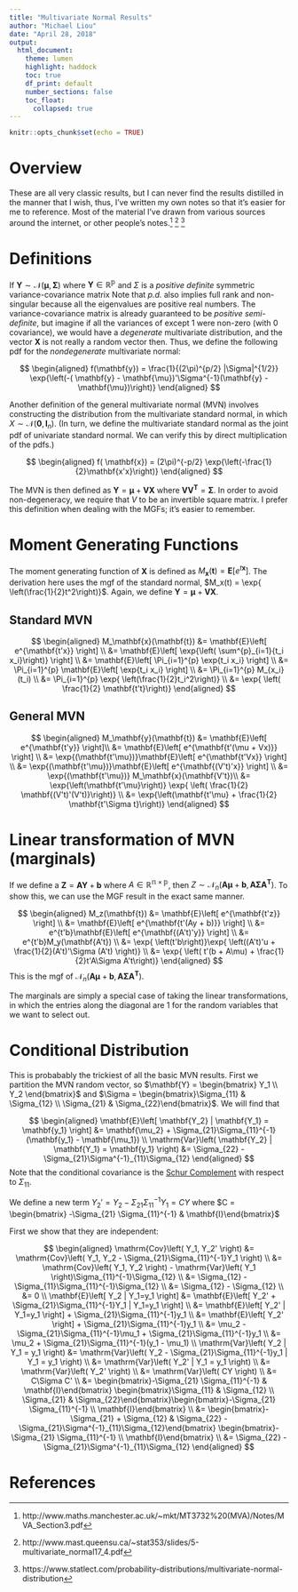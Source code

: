 ```yaml
---
title: "Multivariate Normal Results"
author: "Michael Liou"
date: "April 28, 2018"
output:
  html_document:
    theme: lumen
    highlight: haddock
    toc: true
    df_print: default
    number_sections: false
    toc_float:
      collapsed: true
---
```


\newcommand{\expect}[1]{\mathbf{E}\left[ #1 \right]}
\newcommand{\variance}[1]{\mathrm{Var}\left( #1 \right)}
\newcommand{\covariance}[1]{\mathrm{Cov}\left( #1 \right)}

```r
knitr::opts_chunk$set(echo = TRUE)
```

# Overview

These are all very classic results, but I can never find the results distilled in the manner that I wish, thus, I've written my own notes so that it's easier for me to reference. Most of the material I've drawn from various sources around the internet, or other people's notes.[^1] [^2] [^3]

# Definitions

If $\mathbf{Y}\sim \mathcal{N}( \mathbf{\mu}, \mathbf{\Sigma})$ where $\mathbf{Y} \in \mathbb{R^p}$ and $\Sigma$ is a *positive definite* symmetric variance-covariance matrix Note that *p.d.* also implies full rank and non-singular because all the eigenvalues are positive real numbers. The variance-covariance matrix is already guaranteed to be *positive semi-definite*, but imagine if all the variances of except 1 were non-zero (with 0 covariance), we would have a *degenerate* multivariate distribution, and the vector $\mathbf{X}$ is not really a random vector then. Thus, we define the following pdf for the *nondegenerate* multivariate normal:

$$
\begin{aligned}
f(\mathbf{y}) = \frac{1}{(2\pi)^{p/2} |\Sigma|^{1/2}} \exp{\left(-( \mathbf{y} - \mathbf{\mu})'\Sigma^{-1}(\mathbf{y} - \mathbf{\mu})\right)}
\end{aligned}
$$

Another definition of the general multivariate normal (MVN) involves constructing the distribution from the multivariate standard normal, in which $X \sim \mathcal{N}( \mathbf{0}, \mathbf{I}_n)$. (In turn, we define the multivariate standard normal as the joint pdf of univariate standard normal. We can verify this by direct multiplication of the pdfs.) 

$$
\begin{aligned}
f( \mathbf{x}) = (2\pi)^{-p/2} \exp{\left(-\frac{1}{2}\mathbf{x'x}\right)}
\end{aligned}
$$


The MVN is then defined as $\mathbf{Y} = \mathbf{\mu} + \mathbf{VX}$ where $\mathbf{VV^T} = \mathbf{\Sigma}$. In order to avoid non-degeneracy, we require that $V$ to be an invertible square matrix. I prefer this definition when dealing with the MGFs; it's easier to remember.

# Moment Generating Functions {.tabset .tabset-fade}

The moment generating function of $\mathbf{X}$ is defined as $M_\mathbf{x}(\mathbf{t}) = \expect{e^{t\mathbf{x}}}$. The derivation here uses the mgf of the standard normal, $M_x(t) = \exp{ \left(\frac{1}{2}t^2\right)}$. Again, we define $\mathbf{Y} = \mathbf{\mu} + \mathbf{VX}$.

## Standard MVN

$$
\begin{aligned}
M_\mathbf{x}(\mathbf{t}) &= \expect{e^{\mathbf{t'x}}} \\
&= \expect{\exp{\left( \sum^{p}_{i=1}{t_i x_i}\right)}} \\
&= \expect{\Pi_{i=1}^{p} \exp{t_i x_i}} \\
&= \Pi_{i=1}^{p} \expect{\exp{t_i x_i}} \\
&= \Pi_{i=1}^{p} M_{x_i}(t_i) \\
&= \Pi_{i=1}^{p} \exp{ \left(\frac{1}{2}t_i^2\right)} \\
&= \exp{ \left( \frac{1}{2} \mathbf{t't}\right)}
\end{aligned}
$$

## General MVN

$$
\begin{aligned}
M_\mathbf{y}(\mathbf{t}) &= \expect{e^{\mathbf{t'y}}}\\
&= \expect{e^{\mathbf{t'(\mu + Vx)}}} \\
&= \exp{(\mathbf{t'\mu})}\expect{e^{\mathbf{t'Vx}}} \\
&= \exp{(\mathbf{t'\mu})}\expect{e^{\mathbf{(V't)'x}}} \\
&= \exp{(\mathbf{t'\mu})} M_\mathbf{x}(\mathbf{V't})\\
&= \exp{\left(\mathbf{t'\mu}\right)} \exp{ \left( \frac{1}{2} \mathbf{(V't)'(V't)}\right)} \\
&= \exp{\left(\mathbf{t'\mu} + \frac{1}{2} \mathbf{t'\Sigma t}\right)}
\end{aligned}
$$

# Linear transformation of MVN (marginals)

If we define a $\mathbf{Z}=\mathbf{AY} + \mathbf{b}$ where $A \in \mathbb{R^{n \times p}}$, then $Z \sim \mathcal{N}_n ( \mathbf{A\mu} + \mathbf{b}, \mathbf{A\Sigma A^{T}})$. To show this, we can use the MGF result in the exact same manner.

$$
\begin{aligned}
M_z(\mathbf{t}) &= \expect{e^{\mathbf{t'z}}} \\
&= \expect{e^{\mathbf{t'(Ay + b)}}} \\
&= e^{t'b}\expect{e^{\mathbf{(A't)'y}}} \\
&= e^{t'b}M_y(\mathbf{A't}) \\
&= \exp{ \left(t'b\right)}\exp{ \left((A't)'u + \frac{1}{2}(A't)'\Sigma (A't) \right)} \\
&= \exp{ \left( t'(b + A\mu) + \frac{1}{2}t'A\Sigma A't\right)}
\end{aligned}
$$
This is the mgf of  $\mathcal{N}_n ( \mathbf{A\mu} + \mathbf{b}, \mathbf{A\Sigma A^{T}})$.

The marginals are simply a special case of taking the linear transformations, in which the entries along the diagonal are 1 for the random variables that we want to select out.

# Conditional Distribution

This is probabably the trickiest of all the basic MVN results. First we partition the MVN random vector, so $\mathbf{Y} = \begin{bmatrix} Y_1 \\ Y_2 \end{bmatrix}$ and $\Sigma = \begin{bmatrix}\Sigma_{11} & \Sigma_{12} \\ \Sigma_{21} & \Sigma_{22}\end{bmatrix}$. We will find that 

$$
\begin{aligned}
\expect{\mathbf{Y_2} | \mathbf{Y_1} = \mathbf{y_1}} &= \mathbf{\mu_2} + \Sigma_{21}\Sigma_{11}^{-1}(\mathbf{y_1} - \mathbf{\mu_1}) \\
\variance{\mathbf{Y_2} | \mathbf{Y_1} = \mathbf{y_1}} &= \Sigma_{22} - \Sigma_{21}\Sigma^{-1}_{11}\Sigma_{12}
\end{aligned}
$$
Note that the conditional covariance is the [Schur Complement](https://en.wikipedia.org/wiki/Schur_complement) with respect to $\Sigma_{11}$.

We define a new term $Y_2' = Y_2 - \Sigma_{21}\Sigma_{11}^{-1}Y_1 = CY$ where $C = \begin{bmatrix} -\Sigma_{21} \Sigma_{11}^{-1} & \mathbf{I}\end{bmatrix}$

First we show that they are independent:

$$
\begin{aligned}
\covariance{Y_1, Y_2'} &= \covariance{Y_1, Y_2 - \Sigma_{21}\Sigma_{11}^{-1}Y_1} \\
&= \covariance{Y_1, Y_2} - \variance{Y_1}\Sigma_{11}^{-1}\Sigma_{12} \\
&= \Sigma_{12} - \Sigma_{11}\Sigma_{11}^{-1}\Sigma_{12} \\
&= \Sigma_{12} - \Sigma_{12} \\
&= 0 \\
\expect{Y_2 | Y_1=y_1} &= \expect{Y_2' +  \Sigma_{21}\Sigma_{11}^{-1}Y_1 | Y_1=y_1} \\
&= \expect{Y_2' | Y_1=y_1} +  \Sigma_{21}\Sigma_{11}^{-1}y_1  \\
&= \expect{Y_2'} + \Sigma_{21}\Sigma_{11}^{-1}y_1 \\
&= \mu_2 - \Sigma_{21}\Sigma_{11}^{-1}\mu_1 + \Sigma_{21}\Sigma_{11}^{-1}y_1 \\
&= \mu_2 + \Sigma_{21}\Sigma_{11}^{-1}(y_1 - \mu_1) \\
\variance{Y_2 | Y_1 = y_1} &= \variance{Y_2 - \Sigma_{21}\Sigma_{11}^{-1}y_1 | Y_1 = y_1} \\
&= \variance{Y_2' | Y_1 = y_1} \\
&= \variance{Y_2'} \\
&= \variance{CY} \\
&= C\Sigma C' \\
&= \begin{bmatrix}-\Sigma_{21} \Sigma_{11}^{-1} & \mathbf{I}\end{bmatrix} \begin{bmatrix}\Sigma_{11} & \Sigma_{12} \\ \Sigma_{21} & \Sigma_{22}\end{bmatrix}\begin{bmatrix}-\Sigma_{21} \Sigma_{11}^{-1}  \\ \mathbf{I}\end{bmatrix} \\
&= \begin{bmatrix}-\Sigma_{21} + \Sigma_{12} & \Sigma_{22} - \Sigma_{21}\Sigma^{-1}_{11}\Sigma_{12}\end{bmatrix} \begin{bmatrix}-\Sigma_{21} \Sigma_{11}^{-1}  \\ \mathbf{I}\end{bmatrix} \\
&= \Sigma_{22} - \Sigma_{21}\Sigma^{-1}_{11}\Sigma_{12}
\end{aligned}
$$

# References

[^1]: http://www.maths.manchester.ac.uk/~mkt/MT3732%20(MVA)/Notes/MVA_Section3.pdf
[^2]: http://www.mast.queensu.ca/~stat353/slides/5-multivariate_normal17_4.pdf
[^3]: https://www.statlect.com/probability-distributions/multivariate-normal-distribution

